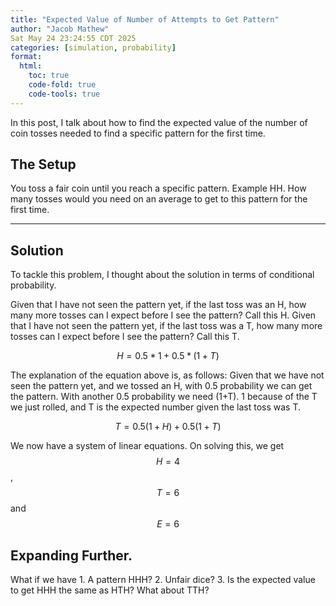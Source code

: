 ```yaml
---
title: "Expected Value of Number of Attempts to Get Pattern"
author: "Jacob Mathew"
Sat May 24 23:24:55 CDT 2025
categories: [simulation, probability]
format:
  html:
    toc: true
    code-fold: true
    code-tools: true
---
```



In this post, I talk about how to find the expected value of the number of coin tosses needed to find a specific pattern for the first time. 

##  The Setup

You toss a fair coin until you reach a specific pattern. Example HH. How many tosses would you need on an average to get to this pattern for the first time. 


---

## Solution

To tackle this problem, I thought about the solution in terms of conditional probability.

Given that I have not seen the pattern yet, if the last toss was an H, how many more tosses can I expect before I see the pattern? Call this H.
Given that I have not seen the pattern yet, if the last toss was a T, how many more tosses can I expect before I see the pattern? Call this T. 

$$
H = 0.5*1 + 0.5*(1+T)
$$

The explanation of the equation above is, as follows:
Given that we have not seen the pattern yet, and we tossed an H, with 0.5 probability we can get the pattern. With another 0.5 probability we need (1+T). 1 because of the T we just rolled, and T is the expected number given the last toss was T.

$$
T = 0.5(1+H) + 0.5(1+T)
$$

We now have a system of linear equations. On solving this, we get $$H = 4$$, $$T = 6$$ and $$E = 6$$

## Expanding Further.

What if we have
1. A pattern HHH?
2. Unfair dice?
3. Is the expected value to get HHH the same as HTH? What about TTH? 


